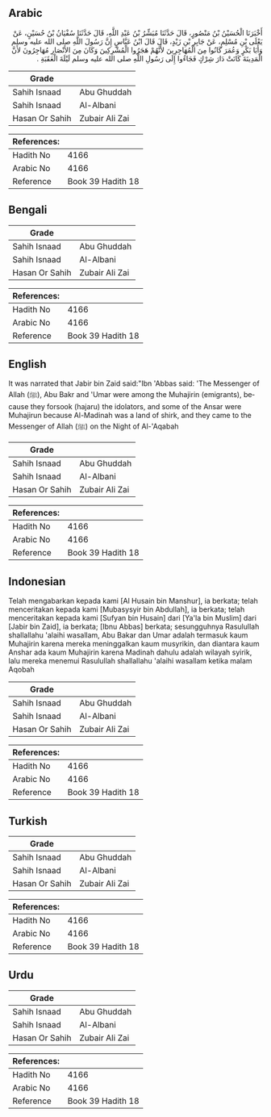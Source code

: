 ## Arabic


<div dir="rtl" lang="ar" style={{fontSize:'larger',backgroundColor:'#f8f9fa',padding:20}}>
أَخْبَرَنَا الْحُسَيْنُ بْنُ مَنْصُورٍ، قَالَ حَدَّثَنَا مُبَشِّرُ بْنُ عَبْدِ اللَّهِ، قَالَ حَدَّثَنَا سُفْيَانُ بْنُ حُسَيْنٍ، عَنْ يَعْلَى بْنِ مُسْلِمٍ، عَنْ جَابِرِ بْنِ زَيْدٍ، قَالَ قَالَ ابْنُ عَبَّاسٍ إِنَّ رَسُولَ اللَّهِ صلى الله عليه وسلم وَأَبَا بَكْرٍ وَعُمَرَ كَانُوا مِنَ الْمُهَاجِرِينَ لأَنَّهُمْ هَجَرُوا الْمُشْرِكِينَ وَكَانَ مِنَ الأَنْصَارِ مُهَاجِرُونَ لأَنَّ الْمَدِينَةَ كَانَتْ دَارَ شِرْكٍ فَجَاءُوا إِلَى رَسُولِ اللَّهِ صلى الله عليه وسلم لَيْلَةَ الْعَقَبَةِ ‏.‏
</div>
<div style={{backgroundColor:'#f8f9fa',padding:20, marginBottom: 10}}><table> <thead> <tr> <th>Grade</th> <th></th> </tr> </thead> <tbody> <tr><td>Sahih Isnaad</td><td>Abu Ghuddah</td></tr><tr><td>Sahih Isnaad</td><td>Al-Albani</td></tr><tr><td>Hasan Or Sahih</td><td>Zubair Ali Zai</td></tr></tbody></table><table> <thead> <tr> <th>References:</th> <th></th> </tr> </thead> <tbody><tr><td>Hadith No</td><td>4166</td></tr><tr><td>Arabic No</td><td>4166</td></tr><tr><td>Reference</td><td>Book 39 Hadith 18</td></tr></tbody></table></div>

## Bengali


<div dir="ltr" lang="bn" style={{fontSize:'larger',backgroundColor:'#f8f9fa',padding:20}}>

</div>
<div style={{backgroundColor:'#f8f9fa',padding:20, marginBottom: 10}}><table> <thead> <tr> <th>Grade</th> <th></th> </tr> </thead> <tbody> <tr><td>Sahih Isnaad</td><td>Abu Ghuddah</td></tr><tr><td>Sahih Isnaad</td><td>Al-Albani</td></tr><tr><td>Hasan Or Sahih</td><td>Zubair Ali Zai</td></tr></tbody></table><table> <thead> <tr> <th>References:</th> <th></th> </tr> </thead> <tbody><tr><td>Hadith No</td><td>4166</td></tr><tr><td>Arabic No</td><td>4166</td></tr><tr><td>Reference</td><td>Book 39 Hadith 18</td></tr></tbody></table></div>

## English


<div dir="ltr" lang="en" style={{fontSize:'larger',backgroundColor:'#f8f9fa',padding:20}}>
It was narrated that Jabir bin Zaid said:"Ibn 'Abbas said: 'The Messenger of Allah (ﷺ), Abu Bakr and 'Umar were among the Muhajirin (emigrants), because they forsook (hajaru) the idolators, and some of the Ansar were Muhajirun because Al-Madinah was a land of shirk, and they came to the Messenger of Allah (ﷺ) on the Night of Al-'Aqabah
</div>
<div style={{backgroundColor:'#f8f9fa',padding:20, marginBottom: 10}}><table> <thead> <tr> <th>Grade</th> <th></th> </tr> </thead> <tbody> <tr><td>Sahih Isnaad</td><td>Abu Ghuddah</td></tr><tr><td>Sahih Isnaad</td><td>Al-Albani</td></tr><tr><td>Hasan Or Sahih</td><td>Zubair Ali Zai</td></tr></tbody></table><table> <thead> <tr> <th>References:</th> <th></th> </tr> </thead> <tbody><tr><td>Hadith No</td><td>4166</td></tr><tr><td>Arabic No</td><td>4166</td></tr><tr><td>Reference</td><td>Book 39 Hadith 18</td></tr></tbody></table></div>

## Indonesian


<div dir="ltr" lang="id" style={{fontSize:'larger',backgroundColor:'#f8f9fa',padding:20}}>
Telah mengabarkan kepada kami [Al Husain bin Manshur], ia berkata; telah menceritakan kepada kami [Mubasysyir bin Abdullah], ia berkata; telah menceritakan kepada kami [Sufyan bin Husain] dari [Ya'la bin Muslim] dari [Jabir bin Zaid], ia berkata; [Ibnu Abbas] berkata; sesungguhnya Rasulullah shallallahu 'alaihi wasallam, Abu Bakar dan Umar adalah termasuk kaum Muhajirin karena mereka meninggalkan kaum musyrikin, dan diantara kaum Anshar ada kaum Muhajirin karena Madinah dahulu adalah wilayah syirik, lalu mereka menemui Rasulullah shallallahu 'alaihi wasallam ketika malam Aqobah
</div>
<div style={{backgroundColor:'#f8f9fa',padding:20, marginBottom: 10}}><table> <thead> <tr> <th>Grade</th> <th></th> </tr> </thead> <tbody> <tr><td>Sahih Isnaad</td><td>Abu Ghuddah</td></tr><tr><td>Sahih Isnaad</td><td>Al-Albani</td></tr><tr><td>Hasan Or Sahih</td><td>Zubair Ali Zai</td></tr></tbody></table><table> <thead> <tr> <th>References:</th> <th></th> </tr> </thead> <tbody><tr><td>Hadith No</td><td>4166</td></tr><tr><td>Arabic No</td><td>4166</td></tr><tr><td>Reference</td><td>Book 39 Hadith 18</td></tr></tbody></table></div>

## Turkish


<div dir="ltr" lang="tr" style={{fontSize:'larger',backgroundColor:'#f8f9fa',padding:20}}>

</div>
<div style={{backgroundColor:'#f8f9fa',padding:20, marginBottom: 10}}><table> <thead> <tr> <th>Grade</th> <th></th> </tr> </thead> <tbody> <tr><td>Sahih Isnaad</td><td>Abu Ghuddah</td></tr><tr><td>Sahih Isnaad</td><td>Al-Albani</td></tr><tr><td>Hasan Or Sahih</td><td>Zubair Ali Zai</td></tr></tbody></table><table> <thead> <tr> <th>References:</th> <th></th> </tr> </thead> <tbody><tr><td>Hadith No</td><td>4166</td></tr><tr><td>Arabic No</td><td>4166</td></tr><tr><td>Reference</td><td>Book 39 Hadith 18</td></tr></tbody></table></div>

## Urdu


<div dir="rtl" lang="ur" style={{fontSize:'larger',backgroundColor:'#f8f9fa',padding:20}}>

</div>
<div style={{backgroundColor:'#f8f9fa',padding:20, marginBottom: 10}}><table> <thead> <tr> <th>Grade</th> <th></th> </tr> </thead> <tbody> <tr><td>Sahih Isnaad</td><td>Abu Ghuddah</td></tr><tr><td>Sahih Isnaad</td><td>Al-Albani</td></tr><tr><td>Hasan Or Sahih</td><td>Zubair Ali Zai</td></tr></tbody></table><table> <thead> <tr> <th>References:</th> <th></th> </tr> </thead> <tbody><tr><td>Hadith No</td><td>4166</td></tr><tr><td>Arabic No</td><td>4166</td></tr><tr><td>Reference</td><td>Book 39 Hadith 18</td></tr></tbody></table></div>
